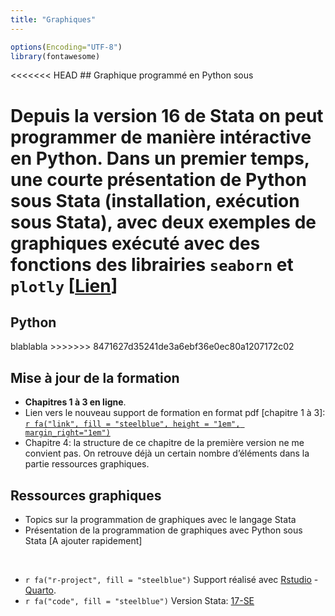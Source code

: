 ```yaml
---
title: "Graphiques"
---
```


```r
options(Encoding="UTF-8")
library(fontawesome)
```


::: {.callout-note icon="false"}
<<<<<<< HEAD
## Graphique programmé en Python sous

Depuis la version 16 de Stata on peut programmer de manière intéractive en Python.  Dans un premier temps, une courte présentation de Python sous Stata (installation, exécution sous Stata), avec deux exemples de graphiques exécuté avec des fonctions des librairies `seaborn` et `plotly` [[Lien](programmation/python/python.html)]
=======
## Python

blablabla
>>>>>>> 8471627d35241de3a6ebf36e0ec80a1207172c02
:::


::: {.callout-note icon="false"}
## Mise à jour de la formation

* **Chapitres 1 à 3 en ligne**. 
* Lien vers le nouveau support de formation en format pdf [chapitre 1 à 3]:  [`r fa("link", fill = "steelblue", height = "1em", margin_right="1em")`](v2_2022_chap123.pdf)
* Chapitre 4: la structure de ce chapitre de la première version ne me convient pas. On retrouve déjà un certain nombre d'éléments dans la partie ressources graphiques. 

:::


::: {.callout-note icon="false"}
## Ressources graphiques

* Topics sur la programmation de graphiques avec le langage Stata
* Présentation de la programmation de graphiques  avec Python sous Stata [A ajouter rapidement] 

:::

<br>  

*   `r fa("r-project", fill = "steelblue")` Support réalisé avec [Rstudio](href:https://www.rstudio.com) - [Quarto](https://quarto.org).
*   `r fa("code", fill = "steelblue")` Version Stata: [17-SE](https://www.stata.com/)

